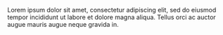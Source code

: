Lorem ipsum dolor sit amet, consectetur adipiscing elit, sed do eiusmod tempor incididunt ut labore et dolore magna
aliqua. Tellus orci ac auctor augue mauris augue neque gravida in.
